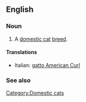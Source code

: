 ==English==

===Noun===
{{en-noun|sg=[[American Curl]]}}

# A [[domestic cat]] [[breed]].

====Translations====
{{top}}
*Italian: [[gatto American Curl]]
{{mid}}

{{bottom}}

===See also===
{{Wikipedia|American Curl}}
{{commonscat|American Curl}}

[[Category:Domestic cats]]